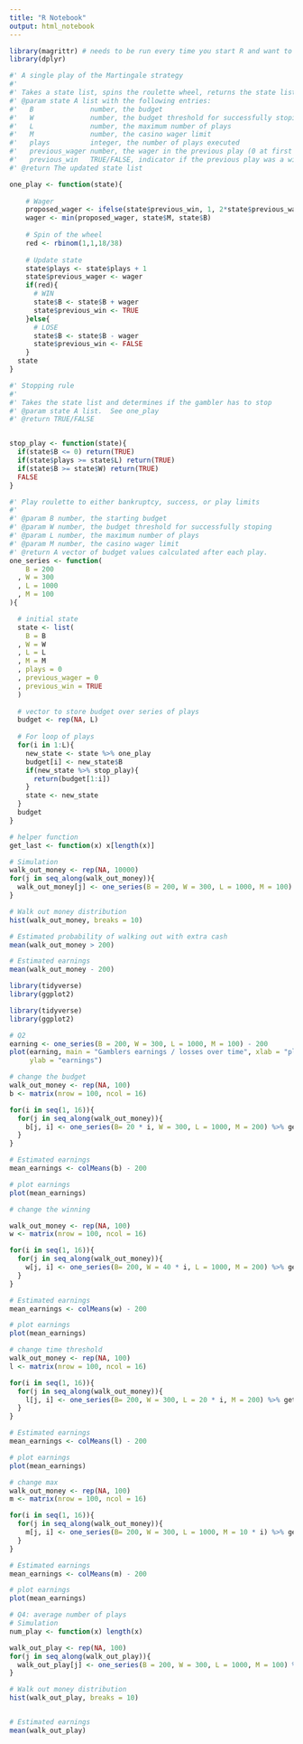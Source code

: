 ```yaml
---
title: "R Notebook"
output: html_notebook
---
```


```r
library(magrittr) # needs to be run every time you start R and want to use %>%
library(dplyr)
```

```r
#' A single play of the Martingale strategy
#'
#' Takes a state list, spins the roulette wheel, returns the state list with updated values (for example, budget, plays, etc)
#' @param state A list with the following entries: 
#'   B              number, the budget
#'   W              number, the budget threshold for successfully stoping
#'   L              number, the maximum number of plays 
#'   M              number, the casino wager limit
#'   plays          integer, the number of plays executed
#'   previous_wager number, the wager in the previous play (0 at first play)
#'   previous_win   TRUE/FALSE, indicator if the previous play was a win (TRUE at first play)
#' @return The updated state list
```



```r
one_play <- function(state){
  
    # Wager
    proposed_wager <- ifelse(state$previous_win, 1, 2*state$previous_wager)
    wager <- min(proposed_wager, state$M, state$B)
    
    # Spin of the wheel
    red <- rbinom(1,1,18/38)
    
    # Update state
    state$plays <- state$plays + 1
    state$previous_wager <- wager
    if(red){
      # WIN
      state$B <- state$B + wager
      state$previous_win <- TRUE
    }else{
      # LOSE
      state$B <- state$B - wager
      state$previous_win <- FALSE
    }
  state
}
```


```r
#' Stopping rule
#'
#' Takes the state list and determines if the gambler has to stop
#' @param state A list.  See one_play
#' @return TRUE/FALSE


stop_play <- function(state){
  if(state$B <= 0) return(TRUE)
  if(state$plays >= state$L) return(TRUE)
  if(state$B >= state$W) return(TRUE)
  FALSE
}
```


```r
#' Play roulette to either bankruptcy, success, or play limits
#'
#' @param B number, the starting budget
#' @param W number, the budget threshold for successfully stoping
#' @param L number, the maximum number of plays 
#' @param M number, the casino wager limit
#' @return A vector of budget values calculated after each play.
one_series <- function(
    B = 200
  , W = 300
  , L = 1000
  , M = 100
){

  # initial state
  state <- list(
    B = B
  , W = W
  , L = L
  , M = M
  , plays = 0
  , previous_wager = 0
  , previous_win = TRUE
  )
  
  # vector to store budget over series of plays
  budget <- rep(NA, L)
  
  # For loop of plays
  for(i in 1:L){
    new_state <- state %>% one_play
    budget[i] <- new_state$B
    if(new_state %>% stop_play){
      return(budget[1:i])
    }
    state <- new_state
  }
  budget    
}

# helper function
get_last <- function(x) x[length(x)] 

```


```r
# Simulation
walk_out_money <- rep(NA, 10000)
for(j in seq_along(walk_out_money)){
  walk_out_money[j] <- one_series(B = 200, W = 300, L = 1000, M = 100) %>% get_last
}

# Walk out money distribution
hist(walk_out_money, breaks = 10)

# Estimated probability of walking out with extra cash
mean(walk_out_money > 200)

# Estimated earnings
mean(walk_out_money - 200)
```
```r
library(tidyverse)
library(ggplot2)
```

```r
library(tidyverse)
library(ggplot2)
```



```r
# Q2
earning <- one_series(B = 200, W = 300, L = 1000, M = 100) - 200
plot(earning, main = "Gamblers earnings / losses over time", xlab = "play number", 
     ylab = "earnings")
```

```r
# change the budget
walk_out_money <- rep(NA, 100)
b <- matrix(nrow = 100, ncol = 16)

for(i in seq(1, 16)){
  for(j in seq_along(walk_out_money)){
    b[j, i] <- one_series(B= 20 * i, W = 300, L = 1000, M = 200) %>% get_last
  }
}

# Estimated earnings
mean_earnings <- colMeans(b) - 200

# plot earnings
plot(mean_earnings)

```

```r
# change the winning

walk_out_money <- rep(NA, 100)
w <- matrix(nrow = 100, ncol = 16)

for(i in seq(1, 16)){
  for(j in seq_along(walk_out_money)){
    w[j, i] <- one_series(B= 200, W = 40 * i, L = 1000, M = 200) %>% get_last
  }
}

# Estimated earnings
mean_earnings <- colMeans(w) - 200

# plot earnings
plot(mean_earnings)
```


```r
# change time threshold
walk_out_money <- rep(NA, 100)
l <- matrix(nrow = 100, ncol = 16)

for(i in seq(1, 16)){
  for(j in seq_along(walk_out_money)){
    l[j, i] <- one_series(B= 200, W = 300, L = 20 * i, M = 200) %>% get_last
  }
}

# Estimated earnings
mean_earnings <- colMeans(l) - 200

# plot earnings
plot(mean_earnings)
```

```r
# change max
walk_out_money <- rep(NA, 100)
m <- matrix(nrow = 100, ncol = 16)

for(i in seq(1, 16)){
  for(j in seq_along(walk_out_money)){
    m[j, i] <- one_series(B= 200, W = 300, L = 1000, M = 10 * i) %>% get_last
  }
}

# Estimated earnings
mean_earnings <- colMeans(m) - 200

# plot earnings
plot(mean_earnings)
```









```r
# Q4: average number of plays
# Simulation
num_play <- function(x) length(x) 

walk_out_play <- rep(NA, 100)
for(j in seq_along(walk_out_play)){
  walk_out_play[j] <- one_series(B = 200, W = 300, L = 1000, M = 100) %>% num_play
}

# Walk out money distribution
hist(walk_out_play, breaks = 10)


# Estimated earnings
mean(walk_out_play)
```